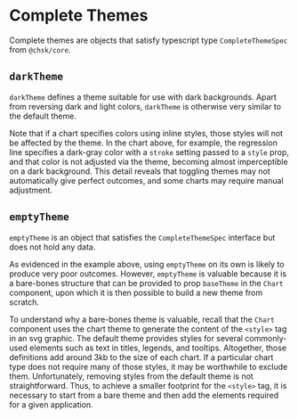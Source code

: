
<Meta of={CompleteStories} />

# Complete Themes

Complete themes are objects that satisfy typescript type `CompleteThemeSpec` from `@chsk/core`.

## `darkTheme`

`darkTheme` defines a theme suitable for use with dark backgrounds.
Apart from reversing dark and light colors, `darkTheme` is otherwise very similar to the default theme.

<Story of={CompleteStories.Dark} />

Note that if a chart specifies colors using inline styles, those styles will not be affected by the theme.
In the chart above, for example, the regression line specifies a dark-gray color with a `stroke` setting passed to a `style` prop,
and that color is not adjusted via the theme, becoming almost imperceptible on a dark background.
This detail reveals that toggling themes may not automatically give perfect outcomes,
and some charts may require manual adjustment.

## `emptyTheme`

`emptyTheme` is an object that satisfies the `CompleteThemeSpec` interface but does not hold any data.

<Story of={CompleteStories.Empty} />

As evidenced in the example above, using `emptyTheme` on its own is likely to produce very poor outcomes.
However, `emptyTheme` is valuable because it is a bare-bones structure that can be provided to prop `baseTheme`
in the `Chart` component, upon which it is then possible to build a new theme from scratch.

To understand why a bare-bones theme is valuable, recall that the `Chart` component uses the chart theme to
generate the content of the `<style>` tag in an svg graphic.
The default theme provides styles for several commonly-used elements such as text in titles, legends, and tooltips.
Altogether, those definitions add around 3kb to the size of each chart.
If a particular chart type does not require many of those styles, it may be worthwhile to exclude them.
Unfortunately, removing styles from the default theme is not straightforward.
Thus, to achieve a smaller footprint for the `<style>` tag, it is necessary to start from a bare theme and then
add the elements required for a given application.
